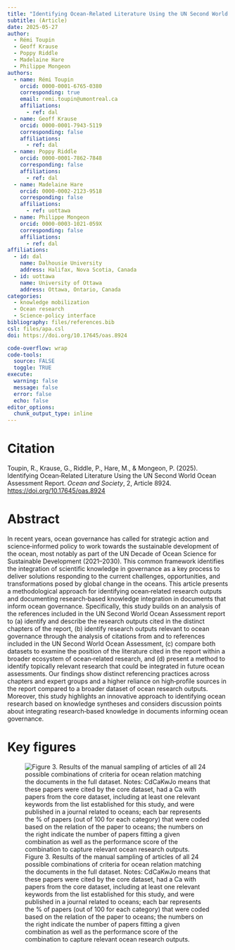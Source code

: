 ```yaml
---
title: "Identifying Ocean‐Related Literature Using the UN Second World Ocean Assessment Report"
subtitle: (Article)
date: 2025-05-27
author:
  - Rémi Toupin
  - Geoff Krause
  - Poppy Riddle
  - Madelaine Hare
  - Philippe Mongeon
authors:
  - name: Rémi Toupin
    orcid: 0000-0001-6765-0380
    corresponding: true
    email: remi.toupin@umontreal.ca
    affiliations: 
      - ref: dal
  - name: Geoff Krause
    orcid: 0000-0001-7943-5119
    corresponding: false
    affiliations: 
      - ref: dal
  - name: Poppy Riddle
    orcid: 0000-0001-7862-7848
    corresponding: false
    affiliations:
      - ref: dal
  - name: Madelaine Hare
    orcid: 0000-0002-2123-9518
    corresponding: false
    affiliations: 
      - ref: uottawa
  - name: Philippe Mongeon
    orcid: 0000-0003-1021-059X
    corresponding: false
    affiliations:
      - ref: dal
affiliations:
  - id: dal
    name: Dalhousie University
    address: Halifax, Nova Scotia, Canada
  - id: uottawa
    name: University of Ottawa
    address: Ottawa, Ontario, Canada
categories: 
  - knowledge mobilization
  - Ocean research
  - Science‐policy interface
bibliography: files/references.bib
csl: files/apa.csl
doi: https://doi.org/10.17645/oas.8924

code-overflow: wrap
code-tools: 
  source: FALSE
  toggle: TRUE
execute:
  warning: false
  message: false
  error: false
  echo: false
editor_options: 
  chunk_output_type: inline
---
```


# Citation

Toupin, R., Krause, G., Riddle, P., Hare, M., & Mongeon, P. (2025). Identifying Ocean‐Related Literature Using the UN Second World Ocean Assessment Report. *Ocean and Society*, 2, Article 8924. <https://doi.org/10.17645/oas.8924>

# Abstract

In recent years, ocean governance has called for strategic action and science‐informed policy to work towards the sustainable development of the ocean, most notably as part of the UN Decade of Ocean Science for Sustainable Development (2021–2030). This common framework identifies the integration of scientific knowledge in governance as a key process to deliver solutions responding to the current challenges, opportunities, and transformations posed by global change in the oceans. This article presents a methodological approach for identifying ocean‐related research outputs and documenting research‐based knowledge integration in documents that inform ocean governance. Specifically, this study builds on an analysis of the references included in the UN Second World Ocean Assessment report to (a) identify and describe the research outputs cited in the distinct chapters of the report, (b) identify research outputs relevant to ocean governance through the analysis of citations from and to references included in the UN Second World Ocean Assessment, (c) compare both datasets to examine the position of the literature cited in the report within a broader ecosystem of ocean‐related research, and (d) present a method to identify topically relevant research that could be integrated in future ocean assessments. Our findings show distinct referencing practices across chapters and expert groups and a higher reliance on high‐profile sources in the report compared to a broader dataset of ocean research outputs. Moreover, this study highlights an innovative approach to identifying ocean research based on knowledge syntheses and considers discussion points about integrating research‐based knowledge in documents informing ocean governance.

# Key figures

![Figure 3. Results of the manual sampling of articles of all 24 possible combinations of criteria for ocean relation matching the documents in the full dataset. Notes: CdCaKwJo means that these papers were cited by the core dataset, had a Ca with papers from the core dataset, including at least one relevant keywords from the list established for this study, and were published in a journal related to oceans; each bar represents the % of papers (out of 100 for each category) that were coded based on the relation of the paper to oceans; the numbers on the right indicate the number of papers fitting a given combination as well as the performance score of the combination to capture relevant ocean research outputs.](images/clipboard-562810393.png){fig-align="center"}

